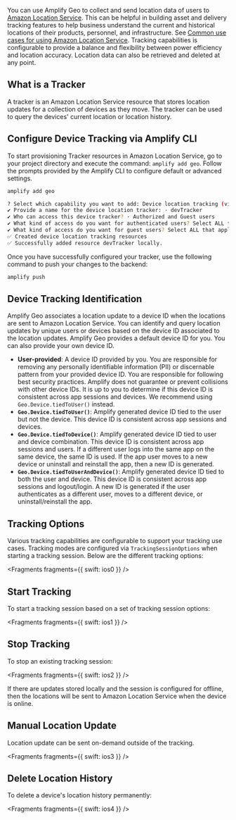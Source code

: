 You can use Amplify Geo to collect and send location data of users to [Amazon Location Service](https://aws.amazon.com/location/). This can be helpful in building asset and delivery tracking features to help business understand the current and historical locations of their products, personnel, and infrastructure. See [Common use cases for using Amazon Location Service](https://docs.aws.amazon.com/location/latest/developerguide/common-usecases.html). Tracking capabilities is configurable to provide a balance and flexibility between power efficiency and location accuracy. Location data can also be retrieved and deleted at any point.

## What is a Tracker

A tracker is an Amazon Location Service resource that stores location updates for a collection of devices as they move. The tracker can be used to query the devices' current location or location history.

## Configure Device Tracking via Amplify CLI

To start provisioning Tracker resources in Amazon Location Service, go to your project directory and execute the command: `amplify add geo`. Follow the prompts provided by the Amplify CLI to configure default or advanced settings.

```sh
amplify add geo

? Select which capability you want to add: Device location tracking (view device locations and history)
✔ Provide a name for the device location tracker: · devTracker
✔ Who can access this device tracker? · Authorized and Guest users
✔ What kind of access do you want for authenticated users? Select ALL that apply: · Update device position, Read latest device position, Read device position history, List device positions, Delete device position history
✔ What kind of access do you want for guest users? Select ALL that apply: · Update device position, Read latest device position, Read device position history, List device positions, Delete device position history
✅ Created device location tracking resources
✅ Successfully added resource devTracker locally.

```

Once you have successfully configured your tracker, use the following command to push your changes to the backend:

```sh
amplify push
```

## Device Tracking Identification

Amplify Geo associates a location update to a device ID when the locations are sent to Amazon Location Service. You can identify and query location updates by unique users or devices based on the device ID associated to the location updates. Amplify Geo provides a default device ID for you. You can also provide your own device ID.

- **User-provided**: A device ID provided by you. You are responsible for removing any personally identifiable information (PII) or discernable pattern from your provided device ID. You are responsible for following best security practices. Amplify does not guarantee or prevent collisions with other device IDs. It is up to you to determine if this device ID is consistent across app sessions and devices. We recommend using `Geo.Device.tiedToUser()` instead.
- **`Geo.Device.tiedToUser()`**: Amplify generated device ID tied to the user but not the device. This device ID is consistent across app sessions and devices.
- **`Geo.Device.tiedToDevice()`**: Amplify generated device ID tied to user and device combination. This device ID is consistent across app sessions and users. If a different user logs into the same app on the same device, the same ID is used. If the app user moves to a new device or uninstall and reinstall the app, then a new ID is generated.
- **`Geo.Device.tiedToUserAndDevice()`**: Amplify generated device ID tied to both the user and device. This device ID is consistent across app sessions and logout/login. A new ID is generated if the user authenticates as a different user, moves to a different device, or uninstall/reinstall the app.

## Tracking Options

Various tracking capabilities are configurable to support your tracking use cases. Tracking modes are configured via `TrackingSessionOptions` when starting a tracking session. Below are the different tracking options:


<Fragments fragments={{ swift: ios0 }} />

## Start Tracking

To start a tracking session based on a set of tracking session options:


<Fragments fragments={{ swift: ios1 }} />

## Stop Tracking

To stop an existing tracking session:


<Fragments fragments={{ swift: ios2 }} />

If there are updates stored locally and the session is configured for offline, then the locations will be sent to Amazon Location Service when the device is online.

## Manual Location Update

Location update can be sent on-demand outside of the tracking.


<Fragments fragments={{ swift: ios3 }} />

## Delete Location History

To delete a device's location history permanently:


<Fragments fragments={{ swift: ios4 }} />
